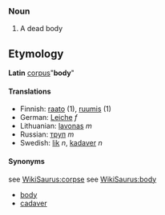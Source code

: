 ===Noun===
#A dead body
=='''Etymology'''==
'''Latin''' [[corpus]]"'''body'''"

====Translations====
*Finnish: [[raato]] (1), [[ruumis]] (1)
*German: [[Leiche]] ''f''
*Lithuanian: [[lavonas]] ''m''
*Russian: [[труп]] ''m''
*Swedish: [[lik#Swedish|lik]] ''n'', [[kadaver]] ''n''

====Synonyms====
see [[WikiSaurus:corpse]]
see [[WikiSaurus:body]]
*[[body]]
*[[cadaver]]